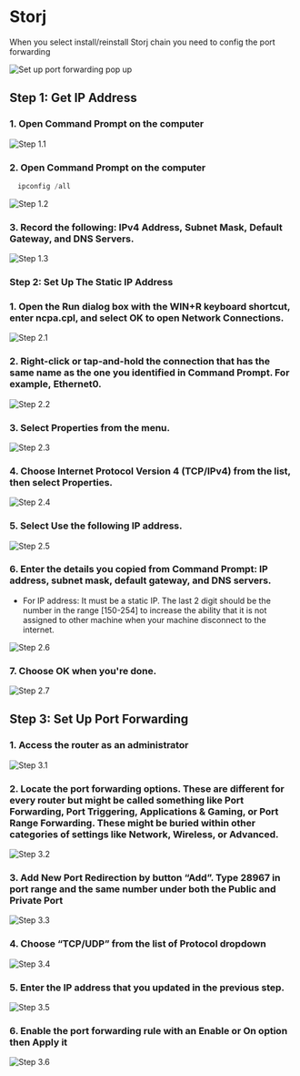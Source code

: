 # Storj

When you select install/reinstall Storj chain you need to config the port forwarding

![Set up port forwarding pop up](/images/port-forwarding/storj/set-up-port-forwarding-pop-up.png)

## Step 1: Get IP Address

### 1. Open Command Prompt on the computer

![Step 1.1](/images/port-forwarding/storj/step1.1.png)

### 2. Open Command Prompt on the computer
```js copy
  ipconfig /all
```

![Step 1.2](/images/port-forwarding/storj/step1.2.png)

### 3. Record the following: IPv4 Address, Subnet Mask, Default Gateway, and DNS Servers.

![Step 1.3](/images/port-forwarding/storj/step1.3.png)

### Step 2: Set Up The Static IP Address

### 1. Open the Run dialog box with the WIN+R keyboard shortcut, enter ncpa.cpl, and select OK to open Network Connections.

![Step 2.1](/images/port-forwarding/storj/step2.1.png)

### 2. Right-click or tap-and-hold the connection that has the same name as the one you identified in Command Prompt. For example, Ethernet0.

![Step 2.2](/images/port-forwarding/storj/step2.2.png)

### 3. Select Properties from the menu.

![Step 2.3](/images/port-forwarding/storj/step2.3.png)

### 4. Choose Internet Protocol Version 4 (TCP/IPv4) from the list, then select Properties.

![Step 2.4](/images/port-forwarding/storj/step2.4.png)

### 5. Select Use the following IP address.

![Step 2.5](/images/port-forwarding/storj/step2.5.png)

### 6. Enter the details you copied from Command Prompt: IP address, subnet mask, default gateway, and DNS servers. 

- For IP address: It must be a static IP. The last 2 digit should be the number in the range [150-254] to increase the ability that it is not assigned to other machine when your machine disconnect to the internet.

![Step 2.6](/images/port-forwarding/storj/step2.6.png)

### 7. Choose OK when you're done.

![Step 2.7](/images/port-forwarding/storj/step2.7.png)

## Step 3: Set Up Port Forwarding

### 1. Access the router as an administrator

![Step 3.1](/images/port-forwarding/storj/step3.1.png)

### 2. Locate the port forwarding options. These are different for every router but might be called something like Port Forwarding, Port Triggering, Applications & Gaming, or Port Range Forwarding. These might be buried within other categories of settings like Network, Wireless, or Advanced.

![Step 3.2](/images/port-forwarding/storj/step3.2.png)

### 3. Add New Port Redirection by button “Add”. Type 28967 in port range and the same number under both the Public and Private Port

![Step 3.3](/images/port-forwarding/storj/step3.3.png)

### 4. Choose “TCP/UDP” from the list of Protocol dropdown

![Step 3.4](/images/port-forwarding/storj/step3.4.png)

### 5. Enter the IP address that you updated in the previous step.

![Step 3.5](/images/port-forwarding/storj/step3.5.png)

### 6. Enable the port forwarding rule with an Enable or On option then Apply it

![Step 3.6](/images/port-forwarding/storj/step3.6.png)


